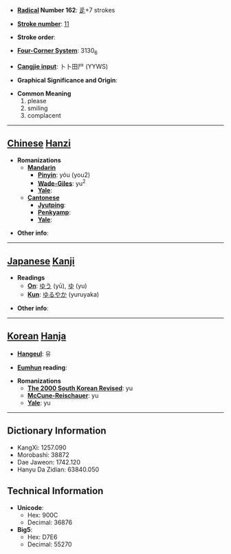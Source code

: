 * '''[[Wiktionary:Chinese radical index| Radical]] Number 162''': [[Wiktionary:Chinese radical index 辵|辵]]+7 strokes

* '''[[Wiktionary:Chinese total strokes index|Stroke number]]''': [[Wiktionary:Chinese total strokes index 11|11]]

* '''Stroke order''': 

* '''[[Wiktionary:Chinese four corner index|Four-Corner System]]''': 3130<sub>6</sub>

* '''[[Wiktionary:Chinese Cangjie index|Cangjie input]]''': 卜卜田尸 (YYWS)

* '''Graphical Significance and Origin''': 

* '''Common Meaning'''
*#please
*# smiling
*# complacent


----

== [[Chinese]] [[Hanzi]] ==

* '''Romanizations'''
** '''[[Mandarin]]'''
*** '''[[Pinyin]]''': yóu (you2)
*** '''[[Wade-Giles]]''': yu<sup>2</sup>
*** '''[[Yale]]''': 
** '''[[Cantonese]]'''
*** '''[[Jyutping]]''':
*** '''[[Penkyamp]]''': 
*** '''[[Yale]]''': 

* '''Other info''': 

----

== [[Japanese]] [[Kanji]] ==

* '''Readings'''
** '''[[On]]''': [[ゆう]] (yū), [[ゆ]] (yu)
** '''[[Kun]]''': [[ゆるやか]] (yuruyaka)

* '''Other info''':  

----

== [[Korean]] [[Hanja]] ==

* '''[[Hangeul]]''': 유

* '''[[Eumhun]] reading''': 

* '''Romanizations'''
** '''[[The 2000 South Korean Revised Romanization|The 2000 South Korean Revised]]''': yu
** '''[[McCune-Reischauer]]''': yu
** '''[[Yale]]''': yu

----

== Dictionary Information ==

* KangXi: 1257.090
* Morobashi: 38872
* Dae Jaweon: 1742.120
* Hanyu Da Zidian: 63840.050

== Technical Information ==

* '''Unicode''':
** Hex: 900C
** Decimal: 36876
* '''Big5''':
** Hex: D7E6
** Decimal: 55270